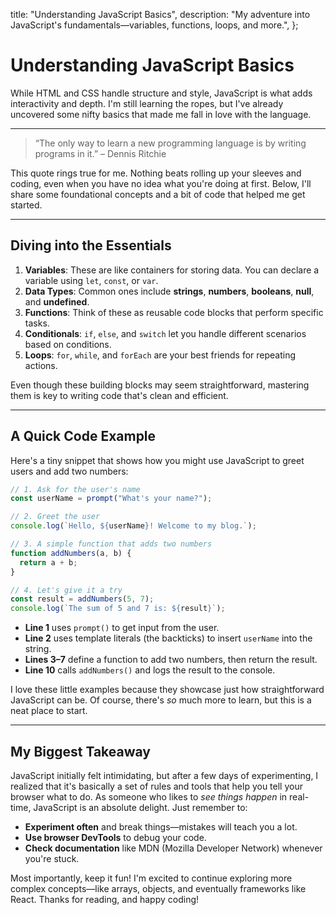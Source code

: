 
  title: "Understanding JavaScript Basics",
  description:
    "My adventure into JavaScript's fundamentals—variables, functions, loops, and more.",
};

# Understanding JavaScript Basics

<PublicationDate date="2025-01-28T00:00:00Z" />

While HTML and CSS handle structure and style, JavaScript is what adds interactivity and depth. I'm still learning the ropes, but I've already uncovered some nifty basics that made me fall in love with the language.

---

> “The only way to learn a new programming language is by writing programs in it.”
> – Dennis Ritchie

This quote rings true for me. Nothing beats rolling up your sleeves and coding, even when you have no idea what you're doing at first. Below, I'll share some foundational concepts and a bit of code that helped me get started.

---

## Diving into the Essentials

1. **Variables**: These are like containers for storing data. You can declare a variable using `let`, `const`, or `var`.
2. **Data Types**: Common ones include **strings**, **numbers**, **booleans**, **null**, and **undefined**.
3. **Functions**: Think of these as reusable code blocks that perform specific tasks.
4. **Conditionals**: `if`, `else`, and `switch` let you handle different scenarios based on conditions.
5. **Loops**: `for`, `while`, and `forEach` are your best friends for repeating actions.

Even though these building blocks may seem straightforward, mastering them is key to writing code that's clean and efficient.

---

## A Quick Code Example

Here's a tiny snippet that shows how you might use JavaScript to greet users and add two numbers:

```js
// 1. Ask for the user's name
const userName = prompt("What's your name?");

// 2. Greet the user
console.log(`Hello, ${userName}! Welcome to my blog.`);

// 3. A simple function that adds two numbers
function addNumbers(a, b) {
  return a + b;
}

// 4. Let's give it a try
const result = addNumbers(5, 7);
console.log(`The sum of 5 and 7 is: ${result}`);
```

- **Line 1** uses `prompt()` to get input from the user.
- **Line 2** uses template literals (the backticks) to insert `userName` into the string.
- **Lines 3–7** define a function to add two numbers, then return the result.
- **Line 10** calls `addNumbers()` and logs the result to the console.

I love these little examples because they showcase just how straightforward JavaScript can be. Of course, there's _so_ much more to learn, but this is a neat place to start.

---

## My Biggest Takeaway

JavaScript initially felt intimidating, but after a few days of experimenting, I realized that it's basically a set of rules and tools that help you tell your browser what to do. As someone who likes to _see things happen_ in real-time, JavaScript is an absolute delight. Just remember to:

- **Experiment often** and break things—mistakes will teach you a lot.
- **Use browser DevTools** to debug your code.
- **Check documentation** like MDN (Mozilla Developer Network) whenever you're stuck.

Most importantly, keep it fun! I'm excited to continue exploring more complex concepts—like arrays, objects, and eventually frameworks like React. Thanks for reading, and happy coding!
